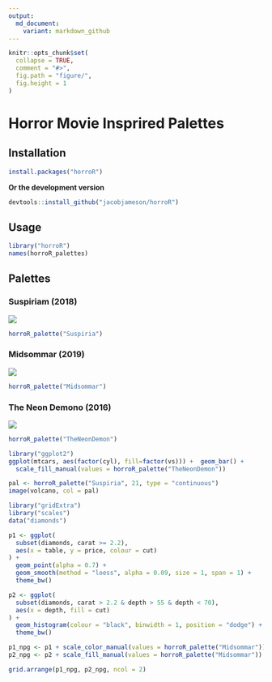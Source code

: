 ```yaml
---
output:
  md_document:
    variant: markdown_github
---
```


<!-- README.md is generated from README.Rmd. Please edit that file -->

```r
knitr::opts_chunk$set(
  collapse = TRUE,
  comment = "#>",
  fig.path = "figure/",
  fig.height = 1
)
```

# Horror Movie Insprired Palettes


## Installation

```r
install.packages("horroR")
```

__Or the development version__

```r
devtools::install_github("jacobjameson/horroR")
```

## Usage

```r
library("horroR")
names(horroR_palettes)
```

## Palettes

### Suspiriam (2018)


![](posters/Suspiria.jpg)

```r
horroR_palette("Suspiria")
```

### Midsommar (2019)

![](posters/Midsommar.jpeg)



```r
horroR_palette("Midsommar")
```

### The Neon Demono (2016)


![](posters/The Neon Demono.jpg)


```r
horroR_palette("TheNeonDemon")
```

```r
library("ggplot2")
ggplot(mtcars, aes(factor(cyl), fill=factor(vs))) +  geom_bar() +
  scale_fill_manual(values = horroR_palette("TheNeonDemon"))
```


```r
pal <- horroR_palette("Suspiria", 21, type = "continuous")
image(volcano, col = pal)
```

```r
library("gridExtra")
library("scales")
data("diamonds")

p1 <- ggplot(
  subset(diamonds, carat >= 2.2),
  aes(x = table, y = price, colour = cut)
) +
  geom_point(alpha = 0.7) +
  geom_smooth(method = "loess", alpha = 0.09, size = 1, span = 1) +
  theme_bw()

p2 <- ggplot(
  subset(diamonds, carat > 2.2 & depth > 55 & depth < 70),
  aes(x = depth, fill = cut)
) +
  geom_histogram(colour = "black", binwidth = 1, position = "dodge") +
  theme_bw()

p1_npg <- p1 + scale_color_manual(values = horroR_palette("Midsommar"))
p2_npg <- p2 + scale_fill_manual(values = horroR_palette("Midsommar"))

grid.arrange(p1_npg, p2_npg, ncol = 2)
```
